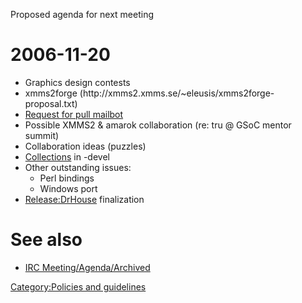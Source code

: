 Proposed agenda for next meeting

= 2006-11-20 =

* Graphics design contests
* xmms2forge (http://xmms2.xmms.se/~eleusis/xmms2forge-proposal.txt)
* [[Request for pull mailbot]]
* Possible XMMS2 & amarok collaboration (re: tru @ GSoC mentor summit)
* Collaboration ideas (puzzles)
* [[Collections]] in -devel
* Other outstanding issues:
** Perl bindings
** Windows port
*[[Release:DrHouse]] finalization

= See also =
* [[IRC Meeting/Agenda/Archived]]

[[Category:Policies and guidelines]]